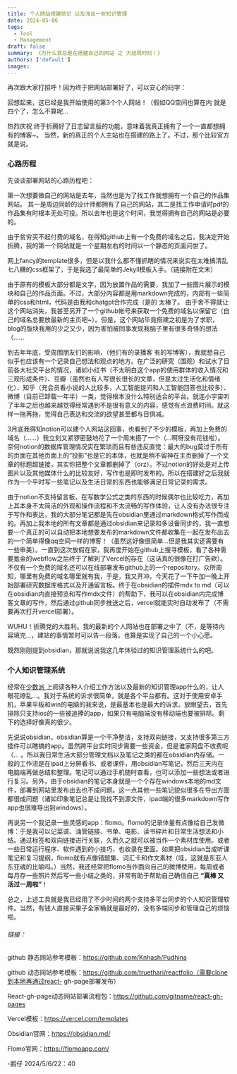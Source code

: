 ```yaml
---
title: 个人网站搭建琐记 以及浅谈一些知识管理
date: 2024-05-06
tags:
  - Tool
  - Management
draft: false
summary: 《为什么我总是在搭建自己的网站 之 大结局时刻！》
authors: ['default']
images:
---
```

再次跟大家打招呼！因为终于把网站部署好了，可以安心的码字：

回想起来，这已经是我开始使用的第3个个人网站！（假如QQ空间也算在内 就是四个了，怎么不算呢…

热烈庆祝 终于折腾好了日志留言版的功能，意味着我真正拥有了一个一直都想拥有的博客~。
当然，新的真正的个人主站也在搭建的路上了。不过，那个比较官方就是说。

### 心路历程 

先谈谈部署网站的心路历程吧：

第一次想要做自己的网站是去年，当然也是为了找工作就想拥有一个自己的作品集网站。
其一是周边同龄的设计师都拥有了自己的网站，其二是找工作申请时pdf的作品集有时根本无处可投。所以去年也是这个时间，我觉得拥有自己的网站是必要的。

由于贫穷买不起付费的域名，在得知github上有一个免费的域名之后，我决定开始折腾，我的第一个网站就是一个星期左右的时间以一个静态的页面问世了。

网上fancy的template很多，但是以我什么都不懂抓瞎的情况来说实在太难搞清乱七八糟的css框架了，于是我选了最简单的Jekyll模板入手。（链接附在文末）

由于原有的模板大部分都是文字，因为放置作品的需要，我加了一些图片展示的模块和自己的作品页面。不过，大部分内容都是用markdown完成的，内部有一些简单的css和html，代码是由我和chatgpt合作完成（是的 太棒了。 由于舍不得就让这个网站消失，我甚至另开了一个github帐号来获取一个免费的域名以保留它（自己的域名总要放最新的主页吧~）。但是，这个网站毕竟搭建之初是为了求职，blog的版块我用的少之又少，因为害怕被同事发现我脑子里有很多奇怪的想法（……

到去年年底，受周围朋友们的影响，（他们有的录播客 有的写博客），我就想自己似乎也应该有一个记录自己想法和观点的地方。在广泛的研究（围观）和试水了目前各大社交平台的情况，诸如小红书（不太明白这个app的使用群体的收入情况和三观形成条件）、豆瓣（虽然也有人写很长很长的文章，但是太过生活化和情绪化）、知乎（充会员看小说的人比较多，人工智能提问和人工智能回答也比较多）、微博（目前已卸载一年半）一类，觉得根本没什么特别适合的平台。就连小宇宙听了半年之后也越来越觉得经常遇到不是很有意义的内容，感觉有点浪费时间。就这样一拖再拖，觉得自己表达和交流的欲望甚至都与日俱减。

3月底我得知notion可以建个人网站这回事，也看到了不少的模板，再加上免费的域名（……）我立刻又紧锣密鼓地花了一个周末搭了一个（…啊呀没有花钱啦）。奈何notion的数据库管理情况实在繁琐而且有些违反直觉：最大的bug莫过于所有的页面在其他页面上的“投影”也是它的本体，也就是稍不留神在主页删掉了一个文章的标题超链接，其实你把整个文章都删掉了（orz）。不过notion的好处是对上传图片以及其他媒体什么的比较友好，写作也是即时发布的。所以在搭建好之后我就作为一个平时写一些笔记以及生活日常的东西也能够满足日常记录的需求。

由于notion不支持留言板，在写数学公式之类的东西的时候偶尔也比较吃力，再加上其本身不太简洁的外观和操作流程和不太流畅的写作体验，让人没有办法很专注于写作和表达，我的大部分笔记都是先在obsidian里通过markdown格式写作而成的。再加上我本地的所有文章都是通过obsidian来记录和多设备同步的，我一直想要一个真正的可以自动把本地想要发布的markdown文件都收集在一起在发布出去的一个简单得像qq空间一样的博客！（虽然这好像很简单…但是我其实还需要有一些审美）。一直到这次放假在家，我再度开始在github上搜寻模板，看了各种需要氪金的webflow之后终于了解到了Vercel的存在（这话真的很像在打广告欸）。不仅有一个免费的域名还可以在线部署发布github上的一个repository。众所周知，哪里有免费的域名哪里就有我，于是，我又开冲。今天花了一下午加一晚上开始部署研究数据库格式以及开通留言板。终于在obsidian的插件mdx to md（可以在obsidian内直接预览和写作mdx文件）的帮助下，我可以在obsidian内完成博客文章的写作，然后通过github同步推送之后，vercel就能实时自动发布了（不需要再次打开vercel部署）。

WUHU！折腾党的大胜利。我的最新的个人网站也在部署之中了（不，是等待内容填充…，建站的事情暂时可以告一段落，也算是实现了自己的一个小心愿。

既然刚刚提到obsidian，那就说说我这几年体验过的知识管理系统什么的吧。

### 个人知识管理系统

经常在[少数派 ](https://sspai.com/)上阅读各种人介绍工作方法以及最新的知识管理app什么的，让人眼花缭乱…。我对于系统的诉求很简单，就是各个平台都有。这对于使用安卓手机，苹果平板和win的电脑的我来说，是最基本也是最大的诉求。放眼望去，首先排除只支持ios的一些被追捧的app，如果只有电脑端没有移动端也要被排除。剩下的选择好像真的很少。

先说说obsidian，obsidian算是一个干净整洁，支持双向链接，又支持很多第三方插件可以瞎搞的app。虽然跨平台实时同步需要一些资金，但是谁家网盘不收费呢（… 。所以我日常生活大部分管理文档以及笔记之类的都在obsidian内存储。一般的工作流是在ipad上分屏看书、或者课件，用obsidian写笔记，然后三天内在电脑端再做总结和整理。笔记可以通过手机随时查看，也可以添加一些想法或者进行复习。另外，由于obsidian的笔记本身就是一个个存在windows本地的md文件，部署到网站里发布出去也不成问题。这一点其他一些笔记貌似很多在导出方面都很成问题（诸如印象笔记总是让我找不到源文件，ipad端的很多markdown写作app也很难导出到windows）。

再说另一个我记录一些灵感的app：flomo。flomo的记录体量有点像给自己发微博：于是我可以记菜谱、油管链接、书单、电影、读书碎片和日常生活想法和小结。通过标签和双向链接进行关联，久而久之就可以被当作一个素材库使用。或者一些日常运行程序、软件遇到的小技巧，也收录在里面。如果把obsidian当成听课笔记和复习提纲，flomo就有点像错题集、词汇卡和作文素材（哇，这就是东亚人东亚魂的比喻吗。）当然，我还经常把flomo当作面向自己的微博使用，每周或者每月存一些照片然后写一些小结之类的，非常有助于帮助自己确信自己 **“真棒 又活过一周啦”**！

总之，上述工具就是我已经用了不少时间的两个支持多平台同步的个人知识管理软件。当然，有钱人直接买果子全家桶就是最好的，没有多端同步和管理自己的烦恼啦。

###### 链接：
github 静态网站参考模板：https://github.com/Knhash/Pudhina

github 动态网站参考模板：https://github.com/truethari/reactfolio（需要clone到本地再通过react-
gh-page部署发布）

React-gh-page动态网站部署流程包：https://github.com/gitname/react-gh-pages

Vercel模板：https://vercel.com/templates

Obsidian官网：https://obsidian.md/

Flomo官网：https://flomoapp.com/

-鹅仔
2024/5/6/22：40
